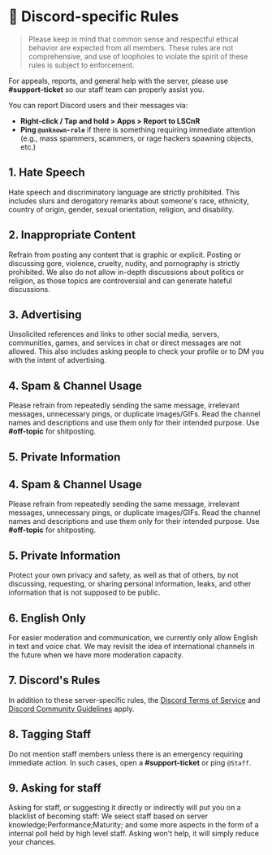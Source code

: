 # 📘 Discord-specific Rules

> Please keep in mind that common sense and respectful ethical behavior are expected from all members. These rules are not comprehensive, and use of loopholes to violate the spirit of these rules is subject to enforcement.

For appeals, reports, and general help with the server, please use **#support-ticket** so our staff team can properly assist you.

You can report Discord users and their messages via:
- **Right-click / Tap and hold > Apps > Report to LSCnR**
- **Ping `@unknown-role`** if there is something requiring immediate attention (e.g., mass spammers, scammers, or rage hackers spawning objects, etc.)

## 1. Hate Speech
Hate speech and discriminatory language are strictly prohibited. This includes slurs and derogatory remarks about someone's race, ethnicity, country of origin, gender, sexual orientation, religion, and disability.

## 2. Inappropriate Content
Refrain from posting any content that is graphic or explicit. Posting or discussing gore, violence, cruelty, nudity, and pornography is strictly prohibited. We also do not allow in-depth discussions about politics or religion, as those topics are controversial and can generate hateful discussions.

## 3. Advertising
Unsolicited references and links to other social media, servers, communities, games, and services in chat or direct messages are not allowed. This also includes asking people to check your profile or to DM you with the intent of advertising.

## 4. Spam & Channel Usage
Please refrain from repeatedly sending the same message, irrelevant messages, unnecessary pings, or duplicate images/GIFs. Read the channel names and descriptions and use them only for their intended purpose. Use **#off-topic** for shitposting.

## 5. Private Information

## 4. Spam & Channel Usage
Please refrain from repeatedly sending the same message, irrelevant messages, unnecessary pings, or duplicate images/GIFs. Read the channel names and descriptions and use them only for their intended purpose. Use **#off-topic** for shitposting.

## 5. Private Information
Protect your own privacy and safety, as well as that of others, by not discussing, requesting, or sharing personal information, leaks, and other information that is not supposed to be public.

## 6. English Only
For easier moderation and communication, we currently only allow English in text and voice chat. We may revisit the idea of international channels in the future when we have more moderation capacity.

## 7. Discord's Rules
In addition to these server-specific rules, the [Discord Terms of Service](https://discord.com/terms) and [Discord Community Guidelines](https://discord.com/guidelines) apply.

## 8. Tagging Staff
Do not mention staff members unless there is an emergency requiring immediate action. In such cases, open a **#support-ticket** or ping `@Staff`. 

## 9. Asking for staff
Asking for staff, or suggesting it directly or indirectly will put you on a blacklist of becoming staff:
We select staff based on server knowledge;Performance;Maturity; and some more aspects in the form of a internal poll held by high level staff.
Asking won't help, it will simply reduce your chances.
